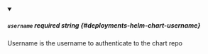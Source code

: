 
<details className="config-field" data-expandable="false" open>
<summary>

##### `username` <span class="config-field-required" data-required="false">required</span> <span class="config-field-type">string</span> <span class="config-field-default"></span> <span class="config-field-enum"></span> {#deployments-helm-chart-username}

Username is the username to authenticate to the chart repo

</summary>



</details>
